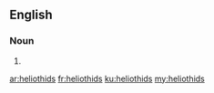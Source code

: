 ==English==

===Noun===
{{head|en|noun plural form}}

# {{plural of|heliothid|lang=en}}

[[ar:heliothids]]
[[fr:heliothids]]
[[ku:heliothids]]
[[my:heliothids]]